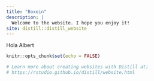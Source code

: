 ```yaml
---
title: "Boxein"
description: |
  Welcome to the website. I hope you enjoy it!
site: distill::distill_website
---
```

Hola Albert


```r
knitr::opts_chunk$set(echo = FALSE)

# Learn more about creating websites with Distill at:
# https://rstudio.github.io/distill/website.html

```


